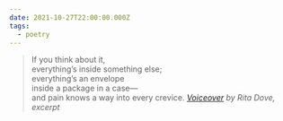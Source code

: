 ```yaml
---
date: 2021-10-27T22:00:00.000Z
tags:
  - poetry
---
```

> If you think about it,<br/>
> everything’s inside something else;<br/>
> everything’s an envelope<br/>
> inside a package in a case—<br/>
> and pain knows a way into every crevice.
> <cite><i>[Voiceover](https://poems.com/poem/voiceover/)</i> by Rita Dove, excerpt</cite>

